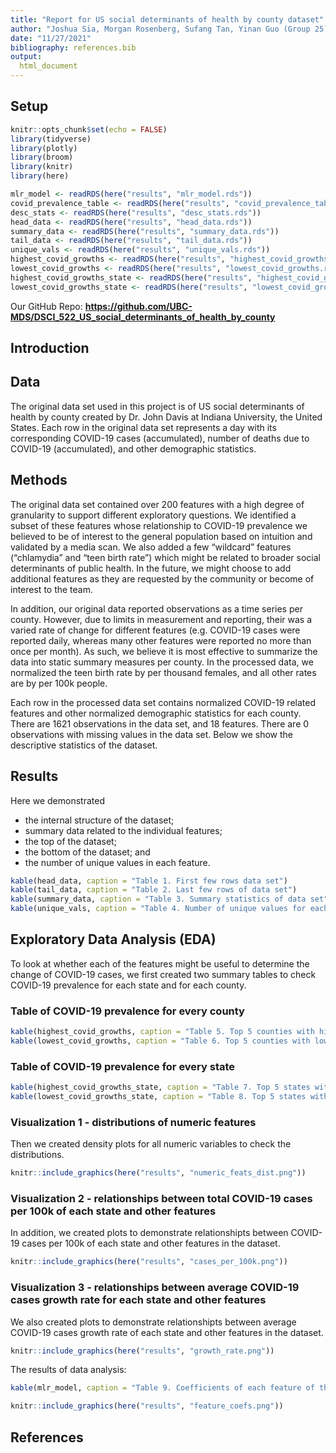```yaml
---
title: "Report for US social determinants of health by county dataset"
author: "Joshua Sia, Morgan Rosenberg, Sufang Tan, Yinan Guo (Group 25)"
date: "11/27/2021"
bibliography: references.bib
output:
  html_document
---
```



## Setup

```r
knitr::opts_chunk$set(echo = FALSE)
library(tidyverse)
library(plotly)
library(broom)
library(knitr)
library(here)
```

```r
mlr_model <- readRDS(here("results", "mlr_model.rds"))
covid_prevalence_table <- readRDS(here("results", "covid_prevalence_table.rds"))
desc_stats <- readRDS(here("results", "desc_stats.rds"))
head_data <- readRDS(here("results", "head_data.rds"))
summary_data <- readRDS(here("results", "summary_data.rds"))
tail_data <- readRDS(here("results", "tail_data.rds"))
unique_vals <- readRDS(here("results", "unique_vals.rds"))
highest_covid_growths <- readRDS(here("results", "highest_covid_growths.rds"))
lowest_covid_growths <- readRDS(here("results", "lowest_covid_growths.rds"))
highest_covid_growths_state <- readRDS(here("results", "highest_covid_growths_state.rds"))
lowest_covid_growths_state <- readRDS(here("results", "lowest_covid_growths_state.rds"))
```

Our GitHub Repo:
[**https://github.com/UBC-MDS/DSCI_522_US_social_determinants_of_health_by_county**](https://github.com/UBC-MDS/DSCI_522_US_social_determinants_of_health_by_county){.uri}

## Introduction

## Data

The original data set used in this project is of US social determinants
of health by county created by Dr. John Davis at Indiana University, the
United States. Each row in the original data set represents a day with its corresponding
COVID-19 cases (accumulated), number of deaths due to COVID-19
(accumulated), and other demographic statistics.


## Methods

The original data set contained over 200
features with a high degree of granularity to support different
exploratory questions. We identified a subset of these features whose
relationship to COVID-19 prevalence we believed to be of interest to the
general population based on intuition and validated by a media scan. We
also added a few "wildcard" features ("chlamydia" and "teen birth rate")
which might be related to broader social determinants of public health.
In the future, we might choose to add additional features as they are
requested by the community or become of interest to the team.

In addition, our original data reported observations as a time series per county. However, due to limits in measurement and reporting, their was a varied rate of change for different features (e.g. COVID-19 cases were reported daily, whereas many other features were reported no more than once per month). As such, we believe it is most effective to summarize the data into static summary measures per county. In the processed data, we normalized the teen birth rate by per thousand females, and all other rates are by per 100k people. 

Each row in the processed data set contains normalized COVID-19 related features and other normalized demographic statistics for each county. There are 1621 observations in the data set, and 18 features. There are 0 observations with
missing values in the data set. Below we show the descriptive statistics
of the dataset. 


## Results

Here we demonstrated

-   the internal structure of the dataset;
-   summary data related to the individual features;
-   the top of the dataset;
-   the bottom of the dataset; and
-   the number of unique values in each feature.

```r
kable(head_data, caption = "Table 1. First few rows data set")
kable(tail_data, caption = "Table 2. Last few rows of data set")
kable(summary_data, caption = "Table 3. Summary statistics of data set")
kable(unique_vals, caption = "Table 4. Number of unique values for each column in data set")
```



## Exploratory Data Analysis (EDA)

To look at whether each of the features might be useful to determine the change of COVID-19 cases, we first created two summary tables to check COVID-19 prevalence for each state and for each county. 



### Table of COVID-19 prevalence for every county

```r
kable(highest_covid_growths, caption = "Table 5. Top 5 counties with highest maximum number of COVID-19 cases.")
kable(lowest_covid_growths, caption = "Table 6. Top 5 counties with lowest maximum number of COVID-19 cases")
```

### Table of COVID-19 prevalence for every state

```r
kable(highest_covid_growths_state, caption = "Table 7. Top 5 states with highest maximum number of COVID-19 cases.")
kable(lowest_covid_growths_state, caption = "Table 8. Top 5 states with lowest maximum number of COVID-19 cases.")
```


### Visualization 1 - distributions of numeric features

Then we created density plots for all numeric variables to check the distributions.

```r
knitr::include_graphics(here("results", "numeric_feats_dist.png"))
```

### Visualization 2 - relationships between total COVID-19 cases per 100k of each state and other features

In addition, we created plots to demonstrate relationshipts between COVID-19 cases per 100k of each state and other features in the dataset.

```r
knitr::include_graphics(here("results", "cases_per_100k.png"))
```

### Visualization 3 - relationships between average COVID-19 cases growth rate for each state and other features

We also created plots to demonstrate relationshipts between average COVID-19 cases growth rate of each state and other features in the dataset.


```r
knitr::include_graphics(here("results", "growth_rate.png"))
```

The results of data analysis:

```r
kable(mlr_model, caption = "Table 9. Coefficients of each feature of the multiple linear regression model.")
```

```r
knitr::include_graphics(here("results", "feature_coefs.png"))
```

## References